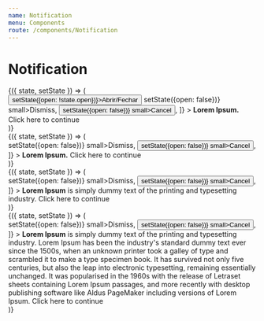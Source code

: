 ```yaml
---
name: Notification
menu: Components
route: /components/Notification
---
```



# Notification

<Playground>
    <State initial={{ open: false }}>
        {({ state, setState }) => (
            <div>
                <Button onClick={() => setState({open: !state.open})}>Abrir/Fechar</Button>
                <Notification
                    open={state.open}
                    actions={[
                        <Button onClick={() => setState({open: false})} small>Dismiss</Button>,
                        <Button onClick={() => setState({open: false})} small>Cancel</Button>,
                    ]}
                >
                    <b>Lorem Ipsum.</b> <Link href="#void">Click here to continue</Link>
                </Notification>
            </div>
        )}
    </State>
    <br />  
    <State initial={{ open: false }}>
        {({ state, setState }) => (
            <div>
                <Notification
                    open
                    type="warning"
                    actions={[
                        <Button onClick={() => setState({open: false})} small>Dismiss</Button>,
                        <Button onClick={() => setState({open: false})} small>Cancel</Button>,
                    ]}
                >
                    <b>Lorem Ipsum.</b> <Link href="#void">Click here to continue</Link>
                </Notification>
            </div>
        )}
    </State>
    <br />
    <State initial={{ open: false }}>
        {({ state, setState }) => (
            <div>
                <Notification
                    open
                    type="success"
                    actions={[
                        <Button onClick={() => setState({open: false})} small>Dismiss</Button>,
                        <Button onClick={() => setState({open: false})} small>Cancel</Button>,
                    ]}
                >
                    <b>Lorem Ipsum</b> is simply dummy text of the printing and typesetting industry. <Link href="#void">Click here to continue</Link>
                </Notification>
            </div>
        )}
    </State>
    <br />
    <State initial={{ open: false }}>
        {({ state, setState }) => (
            <div>
                <Notification
                    open
                    type="error"
                    actions={[
                        <Button onClick={() => setState({open: false})} small>Dismiss</Button>,
                        <Button onClick={() => setState({open: false})} small>Cancel</Button>,
                    ]}
                >
                    <b>Lorem Ipsum</b> is simply dummy text of the printing and typesetting industry. Lorem Ipsum has been the industry's standard dummy text ever since the 1500s, when an unknown printer took a galley of type and scrambled it to make a type specimen book. It has survived not only five centuries, but also the leap into electronic typesetting, remaining essentially unchanged. It was popularised in the 1960s with the release of Letraset sheets containing Lorem Ipsum passages, and more recently with desktop publishing software like Aldus PageMaker including versions of Lorem Ipsum. <Link href="#void">Click here to continue</Link>
                </Notification>
            </div>
        )}
    </State>
</Playground>